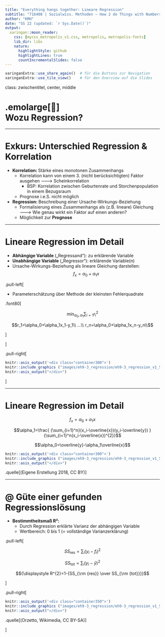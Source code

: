 ```yaml
---
title: "Everything hangs together: Lineare Regression"
subtitle: "716408 | Sozialwiss. Methoden – How 2 do Things with Numbers"
author: "KMH"
date: "SS 22 (updated: `r Sys.Date()`)"
output:
  xaringan::moon_reader:
    css: [mycss_metropolis_v1.css, metropolis, metropolis-fonts]
    lib_dir: libs
    nature:
      highlightStyle: github
      highlightLines: true
      countIncrementalSlides: false
---
```


```r
xaringanExtra::use_share_again()  # für die Buttons zur Navigation
xaringanExtra::use_tile_view()    # für den Overview auf die Slides
```

class: zwischentitel, center, middle

# .emolarge[🤔]<br> Wozu Regression?

---

# Exkurs: Unterschied Regression & Korrelation

* **Korrelation: ** Stärke eines monotonen Zusammenhangs
  + Korrelation kann von einem 3. (nicht berücksichtigten) Faktor ausgehen 🡒 Scheinkorrelation
    - BSP: Korrelation zwischen Geburtenrate und Storchenpopulation in einem Bezugsraum
  + Prognose i.e.S. nicht möglich
* **Regression: **Beschreibung einer Ursache-Wirkungs-Beziehung
	+ Formalisierung eines Zusammenhangs als (z.B. lineare) Gleichung  
	🡒 Wie genau wirkt ein Faktor auf einen anderen?
	+ Möglichkeit zur **Prognose**

---

# Lineare Regression im Detail

* **Abhängige Variable **(„Regressand“): zu erklärende Variable
* **Unabhängige Variable **(„Regressor“): erklärende Variable(n)
* Ursache-Wirkungs-Beziehung als lineare Gleichung darstellen:  
$$f_{x}=\alpha_{0}+\alpha_{1}x$$


.pull-left[

  * Parameterschätzung über Methode der kleinsten Fehlerquadrate

.font80[

$$\min_{\alpha_{0}, \alpha_{1}}\sum_{i=1}r_i^2$$

$$r_1=\alpha_0+\alpha_1x_1-y_1\\
...\\
r_n=\alpha_0+\alpha_1x_n-y_n\\$$

]

]

.pull-right[

```r
knitr::asis_output('<div class="container300">')
knitr::include_graphics ("images/eh9-3_regression/eh9-3_regression_v1_S5_10.png")
knitr::asis_output("</div>")
```

]

---

# Lineare Regression im Detail

<!-- .pull-left[ -->

$$f_{x}=\alpha_{0}+\alpha_{1}x$$

$$\alpha_1=\frac{ {\sum_{i=1}^n}(x_i-\overline{x})(y_i-\overline{y}) } {\sum_{i=1}^n(x_i-\overline{x})^{2}}$$

$$\alpha_0=\overline{y}-\alpha_1\overline{x}$$

```r
knitr::asis_output('<div class="container300">')
knitr::include_graphics ("images/eh9-3_regression/eh9-3_regression_v1_S4_7.png")
knitr::asis_output("</div>")
```

.quelle[(Eigene Erstellung 2018, CC BY)]

---

# @ Güte einer gefunden Regressionslösung

* **Bestimmtheitsmaß R²:**
	+ Durch Regression erklärte Varianz der abhängigen Variable
	+ Wertbereich: 0 bis 1 (= vollständige Varianzerklärung)
	
.pull-left[

$${SS_{\text{res}}=\sum _{i}(y_{i}-f_{i})^{2}}$$


$${\displaystyle SS_{\text{tot}}=\sum _{i}(y_{i}-{\bar {y}})^{2}}$$

$${\displaystyle R^{2}=1-{SS_{\rm {res}} \over SS_{\rm {tot}}}}$$

]

.pull-right[

```r
knitr::asis_output('<div class="container350">')
knitr::include_graphics ("images/eh9-3_regression/eh9-3_regression_v1_S6_1.png")
knitr::asis_output("</div>")
```
.quelle[(Orzetto, Wikimedia, CC BY-SA)]

]
